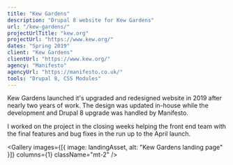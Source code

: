 ```yaml
---
title: "Kew Gardens"
description: "Drupal 8 website for Kew Gardens"
url: "/kew-gardens/"
projectUrlTitle: "kew.org"
projectUrl: "https://www.kew.org/"
dates: "Spring 2019"
client: "Kew Gardens"
clientUrl: "https://www.kew.org/"
agency: "Manifesto"
agencyUrl: "https://manifesto.co.uk/"
tools: "Drupal 8, CSS Modules"
---
```




Kew Gardens launched it's upgraded and redesigned website in 2019 after nearly two years of work. The design was updated in-house while the development and Drupal 8 upgrade was handled by Manifesto.

I worked on the project in the closing weeks helping the front end team with the final features and bug fixes in the run up to the April launch.

<Gallery
  images={[{ image: landingAsset, alt: "Kew Gardens landing page" }]}
  columns={1}
  className="mt-2"
/>
